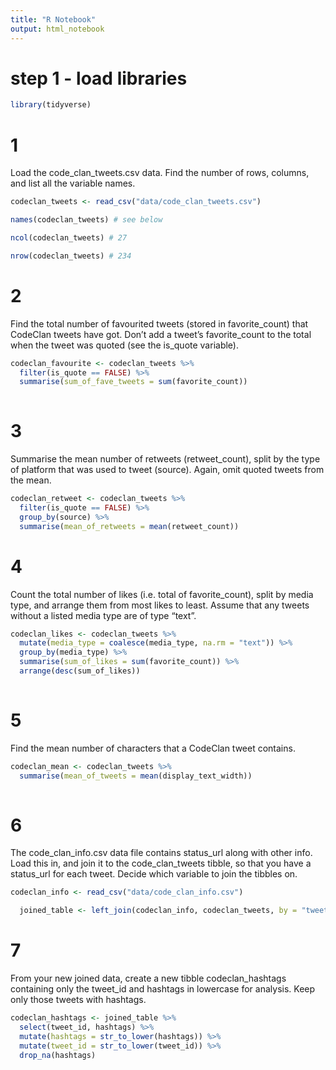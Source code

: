 ```yaml
---
title: "R Notebook"
output: html_notebook
---
```


# step 1 - load libraries

```r

library(tidyverse)


```


# 1

Load the code_clan_tweets.csv data. Find the number of rows, columns, and list all the variable names.

```r

codeclan_tweets <- read_csv("data/code_clan_tweets.csv")

names(codeclan_tweets) # see below

ncol(codeclan_tweets) # 27

nrow(codeclan_tweets) # 234

```

# 2

Find the total number of favourited tweets (stored in favorite_count) that CodeClan tweets have got. Don’t add a tweet’s favorite_count to the total when the tweet was quoted (see the is_quote variable).

```r

codeclan_favourite <- codeclan_tweets %>%
  filter(is_quote == FALSE) %>%
  summarise(sum_of_fave_tweets = sum(favorite_count))
  

```

# 3

Summarise the mean number of retweets (retweet_count), split by the type of platform that was used to tweet (source). Again, omit quoted tweets from the mean.


```r

codeclan_retweet <- codeclan_tweets %>%
  filter(is_quote == FALSE) %>%
  group_by(source) %>%
  summarise(mean_of_retweets = mean(retweet_count))

```


# 4

Count the total number of likes (i.e. total of favorite_count), split by media type, and arrange them from most likes to least. Assume that any tweets without a listed media type are of type “text”.


```r

codeclan_likes <- codeclan_tweets %>%
  mutate(media_type = coalesce(media_type, na.rm = "text")) %>% 
  group_by(media_type) %>%
  summarise(sum_of_likes = sum(favorite_count)) %>%
  arrange(desc(sum_of_likes))
  

```


# 5

Find the mean number of characters that a CodeClan tweet contains.

```r

codeclan_mean <- codeclan_tweets %>%
  summarise(mean_of_tweets = mean(display_text_width))
  
```


# 6

The code_clan_info.csv data file contains status_url along with other info. Load this in, and join it to the code_clan_tweets tibble, so that you have a status_url for each tweet. Decide which variable to join the tibbles on.

```r

codeclan_info <- read_csv("data/code_clan_info.csv")

  joined_table <- left_join(codeclan_info, codeclan_tweets, by = "tweet_id")

```

# 7

From your new joined data, create a new tibble codeclan_hashtags containing only 
the tweet_id and hashtags in lowercase for analysis. Keep only those tweets with hashtags.


```r

codeclan_hashtags <- joined_table %>%
  select(tweet_id, hashtags) %>%
  mutate(hashtags = str_to_lower(hashtags)) %>%
  mutate(tweet_id = str_to_lower(tweet_id)) %>% 
  drop_na(hashtags)
  

```

















































